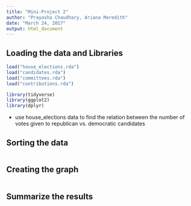 ```yaml
---
title: "Mini-Project 2"
author: "Prayasha Chaudhary, Ariana Meredith"
date: "March 24, 2017"
output: html_document
---
```



## Loading the data and Libraries 

```r
load("house_elections.rda")
load("candidates.rda")
load("committees.rda")
load("contributions.rda")

library(tidyverse)
library(ggplot2)
library(dplyr)
```
 - use house_elections data to find the relation between the number of votes given to republican vs. democratic candidates 
 
## Sorting the data
```r

```

## Creating the graph
```r

```

## Summarize the results
```r

```

